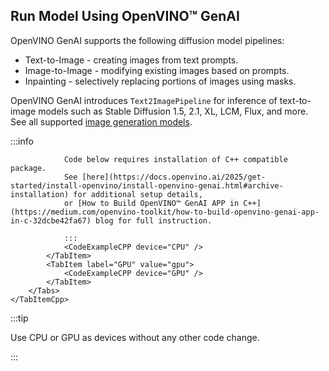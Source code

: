 
## Run Model Using OpenVINO™ GenAI

OpenVINO GenAI supports the following diffusion model pipelines:
- Text-to-Image - creating images from text prompts.
- Image-to-Image - modifying existing images based on prompts.
- Inpainting - selectively replacing portions of images using masks.

OpenVINO GenAI introduces `Text2ImagePipeline` for inference of text-to-image models such as Stable Diffusion 1.5, 2.1, XL, LCM, Flux, and more.
See all supported [image generation models](/docs/supported-models/#image-generation-models).

<LanguageTabs>
    <TabItemPython>
        <Tabs groupId="device">
            <TabItem label="CPU" value="cpu">
                <CodeExamplePython device="CPU" />
            </TabItem>
            <TabItem label="GPU" value="gpu">
                <CodeExamplePython device="GPU" />
            </TabItem>
        </Tabs>
    </TabItemPython>
    <TabItemCpp>
        <Tabs groupId="device">
            <TabItem label="CPU" value="cpu">
                :::info

                Code below requires installation of C++ compatible package.
                See [here](https://docs.openvino.ai/2025/get-started/install-openvino/install-openvino-genai.html#archive-installation) for additional setup details,
                or [How to Build OpenVINO™ GenAI APP in C++](https://medium.com/openvino-toolkit/how-to-build-openvino-genai-app-in-c-32dcbe42fa67) blog for full instruction.

                :::
                <CodeExampleCPP device="CPU" />
            </TabItem>
            <TabItem label="GPU" value="gpu">
                <CodeExampleCPP device="GPU" />
            </TabItem>
        </Tabs>
    </TabItemCpp>
</LanguageTabs>

:::tip

Use CPU or GPU as devices without any other code change.

:::
